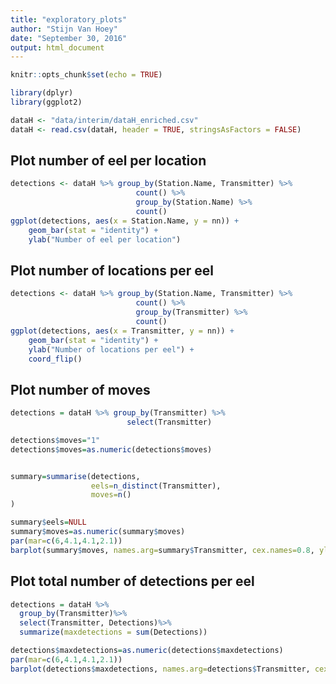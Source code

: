 ```yaml
---
title: "exploratory_plots"
author: "Stijn Van Hoey"
date: "September 30, 2016"
output: html_document
---
```


```r
knitr::opts_chunk$set(echo = TRUE)
```

```r
library(dplyr)
library(ggplot2)

dataH <- "data/interim/dataH_enriched.csv"
dataH <- read.csv(dataH, header = TRUE, stringsAsFactors = FALSE)
```

## Plot number of eel per location

```r
detections <- dataH %>% group_by(Station.Name, Transmitter) %>%
                            count() %>% 
                            group_by(Station.Name) %>% 
                            count()
ggplot(detections, aes(x = Station.Name, y = nn)) + 
    geom_bar(stat = "identity") + 
    ylab("Number of eel per location")

```

## Plot number of locations per eel

```r
detections <- dataH %>% group_by(Station.Name, Transmitter) %>%
                            count() %>% 
                            group_by(Transmitter) %>% 
                            count()
ggplot(detections, aes(x = Transmitter, y = nn)) + 
    geom_bar(stat = "identity") + 
    ylab("Number of locations per eel") +
    coord_flip()
```

## Plot number of moves

```r
detections = dataH %>% group_by(Transmitter) %>%
                          select(Transmitter)

detections$moves="1"
detections$moves=as.numeric(detections$moves)


summary=summarise(detections,
                  eels=n_distinct(Transmitter),
                  moves=n()
)

summary$eels=NULL
summary$moves=as.numeric(summary$moves)
par(mar=c(6,4.1,4.1,2.1))
barplot(summary$moves, names.arg=summary$Transmitter, cex.names=0.8, ylim=c(0,2000),las=2)
```

## Plot total number of detections per eel 

```r
detections = dataH %>%
  group_by(Transmitter)%>%
  select(Transmitter, Detections)%>%
  summarize(maxdetections = sum(Detections))

detections$maxdetections=as.numeric(detections$maxdetections)
par(mar=c(6,4.1,4.1,2.1))
barplot(detections$maxdetections, names.arg=detections$Transmitter, cex.names=0.8, ylim=c(0,350000), las=2)
```





